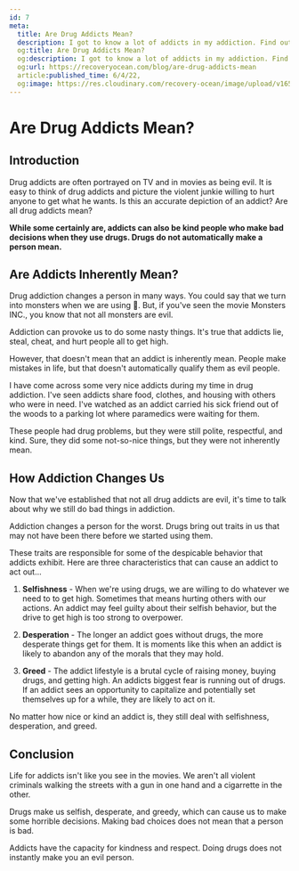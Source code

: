 ```yaml
---
id: 7
meta:
  title: Are Drug Addicts Mean?
  description: I got to know a lot of addicts in my addiction. Find out if all of them were mean.
  og:title: Are Drug Addicts Mean?
  og:description: I got to know a lot of addicts in my addiction. Find out if all of them were mean.
  og:url: https://recoveryocean.com/blog/are-drug-addicts-mean
  article:published_time: 6/4/22,
  og:image: https://res.cloudinary.com/recovery-ocean/image/upload/v1654555530/aggression_peqzde.jpg
---
```


# Are Drug Addicts Mean?
<PostImage image={image} by="Image by John Hain" alt="illustration of aggression"/>
<PostNavigation items={[["Introduction", "section-1"], ["Are Addicts Inherently Mean?", "section-2"], ["How Addiction Changes Us", "section-3"], ["Conclusion", "section-4"]]} />

<span id="section-1"></span>
## Introduction
Drug addicts are often portrayed on TV and in movies as being evil. It is easy to think of drug addicts and picture the violent junkie willing to hurt anyone to get what he wants. Is this an accurate depiction of an addict? Are all drug addicts mean?

<strong>While some certainly are, addicts can also be kind people who make bad decisions when they use drugs. Drugs do not automatically make a person mean.</strong>

<span id="section-2"></span>
## Are Addicts Inherently Mean?

Drug addiction changes a person in many ways. You could say that we turn into monsters when we are using 👺. But, if you've seen the movie Monsters INC., you know that not all monsters are evil.

Addiction can provoke us to do some nasty things. It's true that addicts lie, steal, cheat, and hurt people all to get high.

However, that doesn't mean that an addict is inherently mean. People make mistakes in life, but that doesn't automatically qualify them as evil people.

I have come across some very nice addicts during my time in drug addiction. I've seen addicts share food, clothes, and housing with others who were in need. I've watched as an addict carried his sick friend out of the woods to a parking lot where paramedics were waiting for them.

These people had drug problems, but they were still polite, respectful, and kind. Sure, they did some not-so-nice things, but they were not inherently mean.

<span id="section-3"></span>
## How Addiction Changes Us

Now that we've established that not all drug addicts are evil, it's time to talk about why we still do bad things in addiction. 

Addiction changes a person for the worst. Drugs bring out traits in us that may not have been there before we started using them. 

These traits are responsible for some of the despicable behavior that addicts exhibit. Here are three characteristics that can cause an addict to act out...

1. **Selfishness** - When we're using drugs, we are willing to do whatever we need to to get high. Sometimes that means hurting others with our actions. An addict may feel guilty about their selfish behavior, but the drive to get high is too strong to overpower.

2. **Desperation** - The longer an addict goes without drugs, the more desperate things get for them. It is moments like this when an addict is likely to abandon any of the morals that they may hold.

2. **Greed** - The addict lifestyle is a brutal cycle of raising money, buying drugs, and getting high. An addicts biggest fear is running out of drugs. If an addict sees an opportunity to capitalize and potentially set themselves up for a while, they are likely to act on it.

No matter how nice or kind an addict is, they still deal with selfishness, desperation, and greed.

<span id="section-4"></span>
## Conclusion

Life for addicts isn't like you see in the movies. We aren't all violent criminals walking the streets with a gun in one hand and a cigarrette in the other. 

Drugs make us selfish, desperate, and greedy, which can cause us to make some horrible decisions. Making bad choices does not mean that a person is bad.

Addicts have the capacity for kindness and respect. Doing drugs does not instantly make you an evil person. 